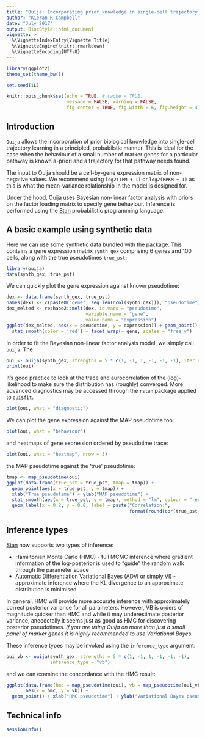 ```yaml
---
title: "Ouija: Incorporating prior knowledge in single-cell trajectory learning using Bayesian nonlinear factor analysis"
author: "Kieran R Campbell"
date: "July 2017"
output: BiocStyle::html_document
vignette: >
  %\VignetteIndexEntry{Vignette Title}
  %\VignetteEngine{knitr::rmarkdown}
  %\VignetteEncoding{UTF-8}
---
```


```r
library(ggplot2)
theme_set(theme_bw())

set.seed(1L)

knitr::opts_chunk$set(echo = TRUE, # cache = TRUE, 
                      message = FALSE, warning = FALSE,
                      fig.center = TRUE, fig.width = 6, fig.height = 4)
```

## Introduction

`Ouija` allows the incorporation of prior biological knowledge into single-cell trajectory learning in a principled, probabilstic manner. This is ideal for the case when the behaviour of a small number of marker genes for a particular pathway is known a-priori and a trajectory for that pathway needs found.

The input to Ouija should be a cell-by-gene expression matrix of non-negative values. We recommend using `log2(TPM + 1)` or `log2(RPKM + 1)` as this is what the mean-variance relationship in the model is designed for.

Under the hood, Ouija uses Bayesian non-linear factor analysis with priors on the factor loading matrix to specify gene behaviour. Inference is performed using the [Stan](http://mc-stan.org) probabilistic programming language.


## A basic example using synthetic data

Here we can use some synthetic data bundled with the package. This contains a gene expression matrix `synth_gex` comprising 6 genes and 100 cells, along with the true pseudotimes `true_pst`:

```r
library(ouija)
data(synth_gex, true_pst)
```

We can quickly plot the gene expression against known pseudotime:

```r
dex <- data.frame(synth_gex, true_pst)
names(dex) <- c(paste0("gene", seq_len(ncol(synth_gex))), "pseudotime")
dex_melted <- reshape2::melt(dex, id.vars = "pseudotime", 
                             variable.name = "gene", 
                             value.name = "expression")
ggplot(dex_melted, aes(x = pseudotime, y = expression)) + geom_point() +
  stat_smooth(color = 'red') + facet_wrap(~ gene, scales = "free_y")
```

In order to fit the Bayesian non-linear factor analysis model, we simply call `ouija`. The 
```r
oui <- ouija(synth_gex, strengths = 5 * c(1, -1, 1, -1, -1, -1), iter = 1000)
print(oui)
```

It's good practice to look at the trace and aurocorrelation of the (log)-likelihood to make sure the distribution has (roughly) converged. More advanced diagnostics may be accessed through the `rstan` package applied to `oui$fit`.

```r
plot(oui, what = "diagnostic")
```

We can plot the gene expression against the MAP pseudotime too:

```r
plot(oui, what = "behaviour")
```

and heatmaps of gene expression ordered by pseudotime trace:

```r
plot(oui, what = "heatmap", nrow = 3)
```

the MAP pseudotime against the 'true' pseudotime:

```r
tmap <- map_pseudotime(oui)
ggplot(data.frame(true_pst = true_pst, tmap = tmap)) + 
  geom_point(aes(x = true_pst, y = tmap)) + 
  xlab("True pseudotime") + ylab("MAP pseudotime") + 
  stat_smooth(aes(x = true_pst, y = tmap), method = "lm", colour = "red") +
  geom_label(x = 0.2, y = 0.8, label = paste("Correlation:", 
                                             format(round(cor(true_pst, tmap), 2), nsmall = 2)))
```



## Inference types

[Stan](http://mc-stan.org) now supports two types of inference: 

* Hamiltonian Monte Carlo (HMC) - full MCMC inference where gradient information of the log-posterior is used to "guide" the random walk through the parameter space
* Automatic Differentiation Variational Bayes (ADVI or simply VI) - approximate inference where the KL divergence to an approximate distribution is minimised

In general, HMC will provide more accurate inference with approximately correct posterior variance for all parameters. However, VB is orders of magnitude quicker than HMC and while it may underestimate posterior variance, anecdotally it seems just as good as HMC for discovering posterior pseudotimes. *If you are using Ouija on more than just a small panel of marker genes it is highly recommended to use Variational Bayes*.

These inference types may be invoked using the `inference_type` argument:

```r
oui_vb <- ouija(synth_gex, strengths = 5 * c(1, -1, 1, -1, -1, -1), 
                inference_type = "vb")

```

and we can examine the concordance with the HMC result:

```r
ggplot(data.frame(hmc = map_pseudotime(oui), vb = map_pseudotime(oui_vb)),
       aes(x = hmc, y = vb)) +
  geom_point() + xlab("HMC pseudotime") + ylab("Variational Bayes pseudotime")
```


## Technical info

```r
sessionInfo()
```

